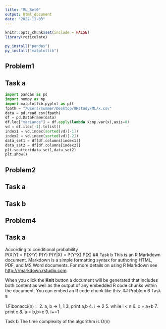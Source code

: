 ```yaml
---
title: "ML_Set0"
output: html_document
date: "2022-11-03"
---
```

```r
knitr::opts_chunk$set(include = FALSE)
library(reticulate)
```
```r
py_install("pandas")
py_install("matplotlib")
```

## Problem1

## Task a

```python
import pandas as pd
import numpy as np
import matplotlib.pyplot as plt
fpath = "/Users/summer/Desktop/UHstudy/ML/x.csv"
data = pd.read_csv(fpath)
df = pd.DataFrame(data)
df.loc["variance"] = df.apply(lambda x:np.var(x),axis=0)
vd = df.iloc[-1].tolist()
index1 = vd.index(sorted(vd)[-1])
index2 = vd.index(sorted(vd)[-2])
data_set1 = df[df.columns[index1]]
data_set2 = df[df.columns[index2]]
plt.scatter(data_set1,data_set2)
plt.show()
```

## Problem2

## Task a
## Task b


## Problem4

## Task a
According to conditional probability  
P(X|Y) = P(X^Y) \over P(Y)
P(Y|X) = P(Y^X) \over P(X)
## Task b
This is an R Markdown document. Markdown is a simple formatting syntax for authoring HTML, PDF, and MS Word documents. For more details on using R Markdown see <http://rmarkdown.rstudio.com>.

When you click the **Knit** button a document will be generated that includes both content as well as the output of any embedded R code chunks within the document. You can embed an R code chunk like this:
## Problem 6
Task a

1.Fibonacci(n)：
2.    a, b -> 1, 1
3.    print a,b
4.    i -> 2
5.    while i < n
6.        c = a+b
7.        print c
8.        a = b,b=c
9.        i+=1

Task b
The time complexity of the algorithm is O(n)

